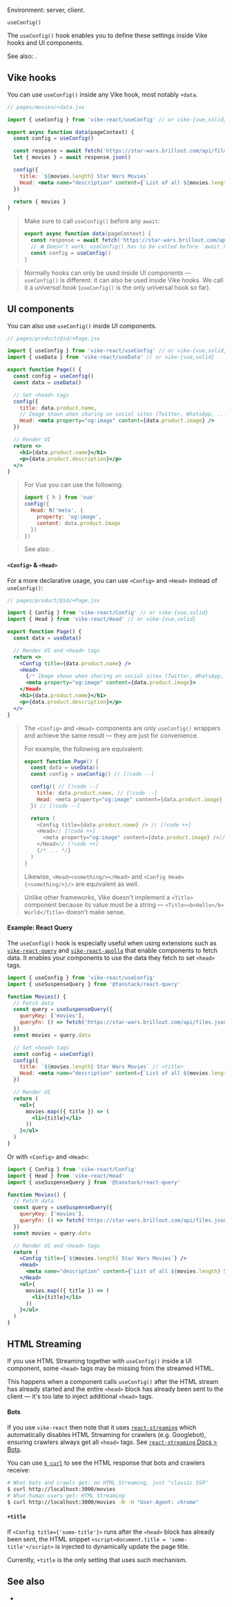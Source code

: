 
Environment: server, client.

<ProvidedBy noCustomGuide={true}>`useConfig()`</ProvidedBy>

The `useConfig()` hook enables you to define <Link href="/settings#html-shell" doNotInferSectionTitle>these settings</Link> inside Vike hooks and UI components.

See also: <Link href="/head-tags" />.

## Vike hooks

You can use `useConfig()` inside any Vike hook, most notably <Link href="/data">`+data`</Link>.

```jsx
// pages/movies/+data.jsx

import { useConfig } from 'vike-react/useConfig' // or vike-{vue,solid}

export async function data(pageContext) {
  const config = useConfig()

  const response = await fetch('https://star-wars.brillout.com/api/films.json')
  let { movies } = await response.json()

  config({
    title: `${movies.length} Star Wars Movies`
    Head: <meta name="description" content={`List of all ${movies.length} Star Wars movies.`} />
  })

  return { movies }
}
```

> Make sure to call `useConfig()` before any `await`:
> ```js
> export async function data(pageContext) {
>   const response = await fetch('https://star-wars.brillout.com/api/films.json')
>   // ❌ Doesn't work: useConfig() has to be called before `await fetch()`
>   const config = useConfig()
> }
> ```

> Normally hooks can only be used inside UI components — `useConfig()` is different: it can also be used inside Vike hooks. We call it a *universal hook* (`useConfig()` is the only universal hook so far).


## UI components

You can also use `useConfig()` inside UI components.

```jsx
// pages/product/@id/+Page.jsx

import { useConfig } from 'vike-react/useConfig' // or vike-{vue,solid}
import { useData } from 'vike-react/useData' // or vike-{vue,solid}

export function Page() {
  const config = useConfig()
  const data = useData()

  // Set <head> tags
  config({
    title: data.product.name,
    // Image shown when sharing on social sites (Twitter, WhatsApp, ...)
    Head: <meta property="og:image" content={data.product.image} />
  })

  // Render UI
  return <>
    <h1>{data.product.name}</h1>
    <p>{data.product.description}</p>
  </>
}
```

> For Vue you can use the following:
> ```js
> import { h } from 'vue'
> config({
>   Head: h('meta', {
>     property: 'og:image',
>     content: data.product.image
>   })
> })
> ```

> See also: <Link href="/useData" />.

#### `<Config>` & `<Head>`

For a more declarative usage, you can use `<Config>` and `<Head>` instead of `useConfig()`:

```jsx
// pages/product/@id/+Page.jsx

import { Config } from 'vike-react/Config' // or vike-{vue,solid}
import { Head } from 'vike-react/Head' // or vike-{vue,solid}

export function Page() {
  const data = useData()

  // Render UI and <head> tags
  return <>
    <Config title={data.product.name} />
    <Head>
      {/* Image shown when sharing on social sites (Twitter, WhatsApp, ...) */}
      <meta property="og:image" content={data.product.image}>
    </Head>
    <h1>{data.product.name}</h1>
    <p>{data.product.description}</p>
  </>
}
```

> The `<Config>` and `<Head>` components are only `useConfig()` wrappers and achieve the same result — they are just for convenience.
>
> For example, the following are equivalent:
> ```js
> export function Page() {
>   const data = useData()
>   const config = useConfig() // [!code --]
>
>   config({ // [!code --]
>     title: data.product.name, // [!code --]
>     Head: <meta property="og:image" content={data.product.image} /> // [!code --]
>   }) // [!code --]
>
>   return (
>     <Config title={data.product.name} /> // [!code ++]
>     <Head>// [!code ++]
>       <meta property="og:image" content={data.product.image} />// [!code ++]
>     </Head>// [!code ++]
>     {/* ... */}
>   )
> }
> ```
>
> Likewise, `<Head><something/></Head>` and `<Config Head={<something/>}/>` are equivalent as well.

> Unlike other frameworks, Vike doesn't implement a `<Title>` component because its value must be a string — `<Title><b>Hello</b> World</Title>` doesn't make sense.


#### Example: React Query

The `useConfig()` hook is especially useful when using extensions such as
[`vike-react-query`](https://github.com/vikejs/vike-react/tree/main/packages/vike-react-query#readme)
and
[`vike-react-apollo`](https://github.com/vikejs/vike-react/tree/main/packages/vike-react-apollo#readme)
that enable components to fetch data.
It enables your components to use the data they fetch to set `<head>` tags.

```jsx
import { useConfig } from 'vike-react/useConfig'
import { useSuspenseQuery } from '@tanstack/react-query'

function Movies() {
  // Fetch data
  const query = useSuspenseQuery({
    queryKey: ['movies'],
    queryFn: () => fetch('https://star-wars.brillout.com/api/films.json')
  })
  const movies = query.data

  // Set <head> tags
  const config = useConfig()
  config({
    title: `${movies.length} Star Wars Movies` // <title>
    Head: <meta name="description" content={`List of all ${movies.length} Star Wars movies.`} />
  })

  // Render UI
  return (
    <ul>{
      movies.map(({ title }) => (
        <li>{title}</li>
      ))
    }</ul>
  )
}
```

Or with `<Config>` and `<Head>`:

```jsx
import { Config } from 'vike-react/Config'
import { Head } from 'vike-react/Head'
import { useSuspenseQuery } from '@tanstack/react-query'

function Movies() {
  // Fetch data
  const query = useSuspenseQuery({
    queryKey: ['movies'],
    queryFn: () => fetch('https://star-wars.brillout.com/api/films.json')
  })
  const movies = query.data

  // Render UI and <head> tags
  return (
    <Config title={`${movies.length} Star Wars Movies`} />
    <Head>
      <meta name="description" content={`List of all ${movies.length} Star Wars movies.`} />
    </Head>
    <ul>{
      movies.map(({ title }) => (
        <li>{title}</li>
      ))
    }</ul>
  )
}
```

## HTML Streaming

If you use <Link href="/stream">HTML Streaming</Link> together with <Link href="#ui-components">`useConfig()` inside a UI component</Link>, some `<head>` tags may be missing from the streamed HTML.

This happens when a component calls `useConfig()` after the HTML stream has already started and the entire `<head>` block has already been sent to the client — it's too late to inject additional `<head>` tags.

#### Bots

If you use <Link href="/vike-react">`vike-react`</Link> then note that it uses [`react-streaming`](https://github.com/brillout/react-streaming) which automatically disables HTML Streaming for crawlers (e.g. Googlebot), ensuring crawlers always get all `<head>` tags. See [`react-streaming` Docs > Bots](https://github.com/brillout/react-streaming#bots).

You can use [`$ curl`](https://curl.se) to see the HTML response that bots and crawlers receive:

```bash
# What bots and crawls get: no HTML Streaming, just "classic SSR"
$ curl http://localhost:3000/movies
# What human users get: HTML Streaming
$ curl http://localhost:3000/movies -N -H "User-Agent: chrome"
```

#### `+title`

If `<Config title={'some-title'}>` runs after the `<head>` block has already been sent, the HTML snippet `<script>document.title = 'some-title'</script>` is injected to dynamically update the page title.

Currently, `+title` is the only setting that uses such mechanism.

## See also

- <Link href="/head-tags" />
